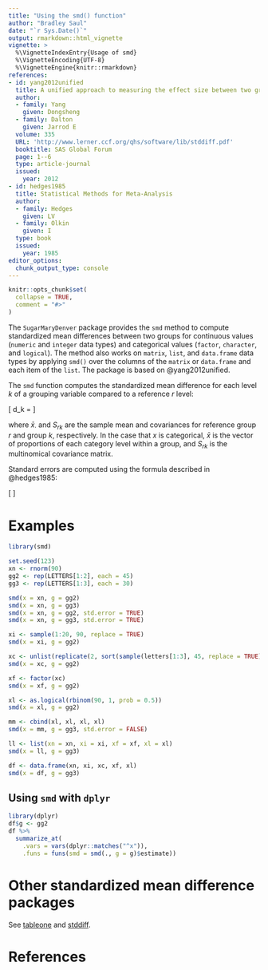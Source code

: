 ```yaml
---
title: "Using the smd() function"
author: "Bradley Saul"
date: "`r Sys.Date()`"
output: rmarkdown::html_vignette
vignette: >
  %\VignetteIndexEntry{Usage of smd}
  %\VignetteEncoding{UTF-8}
  %\VignetteEngine{knitr::rmarkdown}
references:
- id: yang2012unified
  title: A unified approach to measuring the effect size between two groups using SAS
  author:
  - family: Yang
    given: Dongsheng
  - family: Dalton
    given: Jarrod E
  volume: 335
  URL: 'http://www.lerner.ccf.org/qhs/software/lib/stddiff.pdf'
  booktitle: SAS Global Forum
  page: 1--6
  type: article-journal
  issued:
    year: 2012
- id: hedges1985
  title: Statistical Methods for Meta-Analysis
  author:
  - family: Hedges
    given: LV
  - family: Olkin
    given: I
  type: book
  issued:
    year: 1985
editor_options: 
  chunk_output_type: console
---
```



```r
knitr::opts_chunk$set(
  collapse = TRUE,
  comment = "#>"
)
```


The `SugarMaryDenver` package provides the `smd` method to compute standardized mean differences between two groups for continuous values (`numeric` and `integer` data types) and categorical values (`factor`, `character`, and `logical`). The method also works on `matrix`, `list`, and `data.frame` data types by applying `smd()` over the columns of the `matrix` or `data.frame` and each item of the `list`.  The package is based on @yang2012unified.

The `smd` function computes the standardized mean difference for each level $k$ of a grouping variable compared to a reference $r$ level:

\[
d_k = \sqrt{(\bar{x}_r - \bar{x}_{k})^{\intercal}S_{rk}^{-1}(\bar{x}_r - \bar{x}_{k})}
\]

where $\bar{x}_{\cdot}$ and $S_{rk}$ are the sample mean and covariances for reference group $r$ and group $k$, respectively. In the case that $x$ is categorical, $\bar{x}$ is the vector of proportions of each category level within a group, and $S_{rk}$ is the multinomical covariance matrix.

Standard errors are computed using the formula described in @hedges1985:

\[
\sqrt{ \frac{n_r + n_k}{n_rn_k} + \frac{d_k^2}{2(n_r + n_k)} }
\]


# Examples


```r
library(smd)
```

```r
set.seed(123)
xn <- rnorm(90)
gg2 <- rep(LETTERS[1:2], each = 45)
gg3 <- rep(LETTERS[1:3], each = 30)

smd(x = xn, g = gg2)
smd(x = xn, g = gg3)
smd(x = xn, g = gg2, std.error = TRUE)
smd(x = xn, g = gg3, std.error = TRUE)
```

```r
xi <- sample(1:20, 90, replace = TRUE)
smd(x = xi, g = gg2)
```

```r
xc <- unlist(replicate(2, sort(sample(letters[1:3], 45, replace = TRUE)), simplify = FALSE))
smd(x = xc, g = gg2)
```

```r
xf <- factor(xc)
smd(x = xf, g = gg2)
```

```r
xl <- as.logical(rbinom(90, 1, prob = 0.5))
smd(x = xl, g = gg2)
```

```r
mm <- cbind(xl, xl, xl, xl)
smd(x = mm, g = gg3, std.error = FALSE)
```

```r
ll <- list(xn = xn, xi = xi, xf = xf, xl = xl)
smd(x = ll, g = gg3)
```

```r
df <- data.frame(xn, xi, xc, xf, xl)
smd(x = df, g = gg3)
```

## Using `smd` with `dplyr`

```r
library(dplyr)
df$g <- gg2
df %>%
  summarize_at(
    .vars = vars(dplyr::matches("^x")),
    .funs = funs(smd = smd(., g = g)$estimate))
```


# Other standardized mean difference packages

See [tableone](https://CRAN.R-project.org/package=tableone) and [stddiff](https://cran.r-project.org/package=stddiff).

# References
